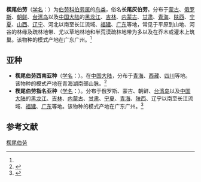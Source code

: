 {{speciesbox
| name = 楔尾伯劳
| image = Chinese Grey Shrike (15690680610).jpg
| status = LC
| status_system = IUCN3.1
| status_ref = <ref name=IUCN>{{IUCN|id=22705050 |title=''Lanius sphenocercus'' |assessor=BirdLife International |assessor-link=BirdLife International |version=2013.2 |year=2012 |accessdate=26 November 2013}}</ref>
| genus = Lanius
| species = sphenocercus
| authority = (Cabanis 1873)<ref name='id2785'>{{cite web| url =http://www.bioinfo.cn/db05/BjdwSpecies.php?action=view&id=2785| title =楔尾伯劳| work =《中国动物物种编目数据库》| publisher =中国科学院微生物研究所| author =中国科学院动物研究所| accessdate =2009-04-04| deadurl =yes| archiveurl =https://web.archive.org/web/20160305034624/http://www.bioinfo.cn/db05/BjdwSpecies.php?action=view&id=2785| archivedate =2016-03-05}}</ref>
}}

'''楔尾伯劳'''（[[学名|学名]]：{{lang|la|''Lanius sphenocercus''}}）为[[伯劳科|伯劳科]][[伯劳属|伯劳属]]的[[鸟类|鸟类]]，俗名'''长尾灰伯劳'''。分布于[[蒙古|蒙古]]、[[俄罗斯|俄罗斯]]、[[朝鲜|朝鲜]]、[[台湾岛|台湾岛]]以及[[中国大陆|中国大陆]]的[[黑龙江|黑龙江]]、[[吉林|吉林]]、[[内蒙古|内蒙古]]、[[甘肃|甘肃]]、[[青海|青海]]、[[陕西|陕西]]、[[宁夏|宁夏]]、[[山西|山西]]、[[辽宁|辽宁]]、河北以南至长江流域、[[福建|福建]]、[[广东|广东]]等地，常见于平原到山地、河谷的林缘及疏林地带、尤以草地林地和半荒漠疏林地带为多以及在乔木或灌木上筑巢。该物种的模式产地在广东广州。<ref name='id2785'/>

== 亚种 ==
* '''楔尾伯劳西南亚种'''（[[学名|学名]]：{{lang|la|''Lanius sphenocercus giganteus''}}）。在[[中国大陆|中国大陆]]，分布于[[青海|青海]]、[[西藏|西藏]]、[[四川|四川]]等地。该物种的模式产地在青海湖南部山脉。<ref name='id2786'>{{cite web| url =http://www.bioinfo.cn/db05/BjdwSpecies.php?action=view&id=2786| title =楔尾伯劳西南亚种| work =《中国动物物种编目数据库》| publisher =中国科学院微生物研究所| author =中国科学院动物研究所| accessdate =2009-04-04| deadurl =yes| archiveurl =https://web.archive.org/web/20160305103110/http://www.bioinfo.cn/db05/BjdwSpecies.php?action=view&id=2786| archivedate =2016-03-05}}</ref>
* '''楔尾伯劳指名亚种'''（[[学名|学名]]：{{lang|la|''Lanius sphenocercus sphenocercus''}}）。分布于俄罗斯、蒙古、朝鲜、[[台湾岛|台湾岛]]以及[[中国大陆|中国大陆]]的[[黑龙江|黑龙江]]、[[吉林|吉林]]、[[内蒙古|内蒙古]]、[[甘肃|甘肃]]、[[宁夏|宁夏]]、[[青海|青海]]、[[陕西|陕西]]、辽宁以南至长江流域、[[福建|福建]]、[[广东|广东]]等地。该物种的模式产地在广东广州。<ref name='id2787'>{{cite web| url =http://www.bioinfo.cn/db05/BjdwSpecies.php?action=view&id=2787| title =楔尾伯劳指名亚种| work =《中国动物物种编目数据库》| publisher =中国科学院微生物研究所| author =中国科学院动物研究所| accessdate =2009-04-04| deadurl =yes| archiveurl =https://web.archive.org/web/20160305002750/http://www.bioinfo.cn/db05/BjdwSpecies.php?action=view&id=2787| archivedate =2016-03-05}}</ref>

== 参考文献 ==
{{commons|Lanius sphenocercus}}
{{Wikispecies|Lanius sphenocercus}}
{{reflist}}
{{Taxonbar|from=Q1076000}}

[[Category:伯劳属|楔尾伯劳]]
